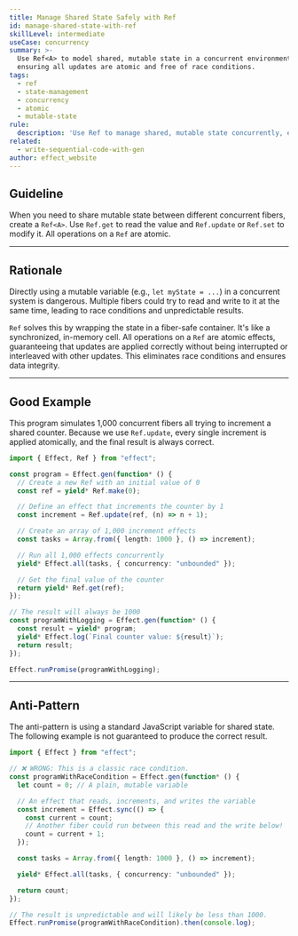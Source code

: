```yaml
---
title: Manage Shared State Safely with Ref
id: manage-shared-state-with-ref
skillLevel: intermediate
useCase: concurrency
summary: >-
  Use Ref<A> to model shared, mutable state in a concurrent environment,
  ensuring all updates are atomic and free of race conditions.
tags:
  - ref
  - state-management
  - concurrency
  - atomic
  - mutable-state
rule:
  description: 'Use Ref to manage shared, mutable state concurrently, ensuring atomicity.'
related:
  - write-sequential-code-with-gen
author: effect_website
---
```


## Guideline

When you need to share mutable state between different concurrent fibers, create a `Ref<A>`. Use `Ref.get` to read the value and `Ref.update` or `Ref.set` to modify it. All operations on a `Ref` are atomic.

---

## Rationale

Directly using a mutable variable (e.g., `let myState = ...`) in a concurrent system is dangerous. Multiple fibers could try to read and write to it at the same time, leading to race conditions and unpredictable results.

`Ref` solves this by wrapping the state in a fiber-safe container. It's like a synchronized, in-memory cell. All operations on a `Ref` are atomic effects, guaranteeing that updates are applied correctly without being interrupted or interleaved with other updates. This eliminates race conditions and ensures data integrity.

---

## Good Example

This program simulates 1,000 concurrent fibers all trying to increment a shared counter. Because we use `Ref.update`, every single increment is applied atomically, and the final result is always correct.

```typescript
import { Effect, Ref } from "effect";

const program = Effect.gen(function* () {
  // Create a new Ref with an initial value of 0
  const ref = yield* Ref.make(0);

  // Define an effect that increments the counter by 1
  const increment = Ref.update(ref, (n) => n + 1);

  // Create an array of 1,000 increment effects
  const tasks = Array.from({ length: 1000 }, () => increment);

  // Run all 1,000 effects concurrently
  yield* Effect.all(tasks, { concurrency: "unbounded" });

  // Get the final value of the counter
  return yield* Ref.get(ref);
});

// The result will always be 1000
const programWithLogging = Effect.gen(function* () {
  const result = yield* program;
  yield* Effect.log(`Final counter value: ${result}`);
  return result;
});

Effect.runPromise(programWithLogging);

```

---

## Anti-Pattern

The anti-pattern is using a standard JavaScript variable for shared state. The following example is not guaranteed to produce the correct result.

```typescript
import { Effect } from "effect";

// ❌ WRONG: This is a classic race condition.
const programWithRaceCondition = Effect.gen(function* () {
  let count = 0; // A plain, mutable variable

  // An effect that reads, increments, and writes the variable
  const increment = Effect.sync(() => {
    const current = count;
    // Another fiber could run between this read and the write below!
    count = current + 1;
  });

  const tasks = Array.from({ length: 1000 }, () => increment);

  yield* Effect.all(tasks, { concurrency: "unbounded" });

  return count;
});

// The result is unpredictable and will likely be less than 1000.
Effect.runPromise(programWithRaceCondition).then(console.log);
```
